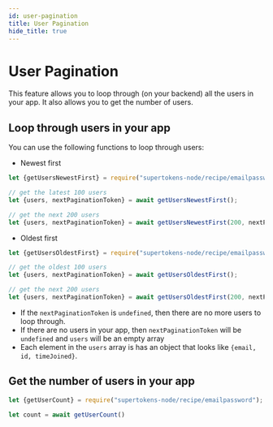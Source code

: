 ```yaml
---
id: user-pagination
title: User Pagination
hide_title: true
---
```


# User Pagination

This feature allows you to loop through (on your backend) all the users in your app. It also allows you to get the number of users.

## Loop through users in your app
You can use the following functions to loop through users:

- Newest first

<!--DOCUSAURUS_CODE_TABS-->
<!--NodeJS-->
```jsx
let {getUsersNewestFirst} = require("supertokens-node/recipe/emailpassword");

// get the latest 100 users
let {users, nextPaginationToken} = await getUsersNewestFirst();

// get the next 200 users
let {users, nextPaginationToken} = await getUsersNewestFirst(200, nextPaginationToken);
```
<!--END_DOCUSAURUS_CODE_TABS-->

- Oldest first

<!--DOCUSAURUS_CODE_TABS-->
<!--NodeJS-->
```jsx
let {getUsersOldestFirst} = require("supertokens-node/recipe/emailpassword");

// get the oldest 100 users
let {users, nextPaginationToken} = await getUsersOldestFirst();

// get the next 200 users
let {users, nextPaginationToken} = await getUsersOldestFirst(200, nextPaginationToken);
```
<!--END_DOCUSAURUS_CODE_TABS-->

- If the `nextPaginationToken` is `undefined`, then there are no more users to loop through.
- If there are no users in your app, then `nextPaginationToken` will be `undefined` and `users` will be an empty array
- Each element in the `users` array is has an object that looks like `{email, id, timeJoined}`.

## Get the number of users in your app

<!--DOCUSAURUS_CODE_TABS-->
<!--NodeJS-->
```jsx
let {getUserCount} = require("supertokens-node/recipe/emailpassword");

let count = await getUserCount()
```
<!--END_DOCUSAURUS_CODE_TABS-->